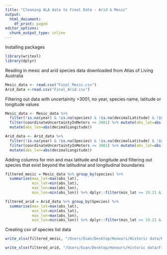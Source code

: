 ```yaml
---
title: "Cleaning ALA data to Final Data - Arid & Mesic"
output:
  html_document:
    df_print: paged
editor_options:
  chunk_output_type: inline
---
```

Installing packages
```r
library(writexl)
library(dplyr)
```
Reading in mesic and arid species data downloaded from Atlas of Living Australia
```r
Mesic_data <- read.csv("Final_Mesic.csv")
Arid_data <-read.csv("Final_Arid.csv")
```
Filtering out data with uncertainity >3001, no year, species name, latitude or longitude values
```r
Mesic_data <- Mesic_data %>%
  filter(!is.na(year) & !is.na(species) & !is.na(decimalLatitude) & !is.na(decimalLongitude)) %>% #excluding data points without a year, species, coordinates
  filter(coordinateUncertaintyInMeters <= 3001) %>% mutate(abs_lat=abs(decimalLatitude)) %>%
  mutate(abs_lon=abs(decimalLongitude))

Arid_data <- Arid_data %>%
  filter(!is.na(year) & !is.na(Species) & !is.na(decimalLatitude) & !is.na(decimalLongitude)) %>% #excluding data points without a year, species, coordinates
  filter(coordinateUncertaintyInMeters <= 3001) %>% mutate(abs_lat=abs(decimalLatitude)) %>%
  mutate(abs_lon=abs(decimalLongitude))
```
Adding columns for min and max latitude and longitude and filtering out species that exist beyond the latitudinal and longitudinal boundaries
```r
filtered_mesic = Mesic_data %>% group_by(species) %>%
  summarise(max_lat=max(abs_lat),
            min_lat=min(abs_lat),
            max_lon=max(abs_lon),
            min_lon=min(abs_lon)) %>% dplyr::filter(min_lat >= 19.21 &  max_lat <= 31.66 & min_lon >= 147.46 &  max_lon <= 153.94)

filtered_arid = Arid_data %>% group_by(Species) %>%
  summarise(max_lat=max(abs_lat),
            min_lat=min(abs_lat),
            max_lon=max(abs_lon),
            min_lon=min(abs_lon)) %>% dplyr::filter(min_lat >= 19.21 &  max_lat <= 31.66 & min_lon >= 115.62 &  max_lon <= 143.15)

```
Creating csv of species list data
```r
write_xlsx(filtered_mesic, "/Users/Euan/Desktop/Honours/Historic data/Final_Mesic_List.csv")

write_xlsx(filtered_arid, "/Users/Euan/Desktop/Honours/Historic data/Final_Arid_List.csv")
```